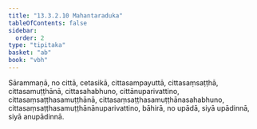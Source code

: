 ```yaml
---
title: "13.3.2.10 Mahantaraduka"
tableOfContents: false
sidebar:
  order: 2
type: "tipitaka"
basket: "ab"
book: "vbh"
---
```



<DynamicBreadcrumb />

<Paragraph number="2058" book="vbh">
Sārammaṇā, no cittā, cetasikā, cittasampayuttā, cittasaṃsaṭṭhā, cittasamuṭṭhānā, cittasahabhuno, cittānuparivattino, cittasaṃsaṭṭhasamuṭṭhānā, cittasaṃsaṭṭhasamuṭṭhānasahabhuno, cittasaṃsaṭṭhasamuṭṭhānānuparivattino, bāhirā, no upādā, siyā upādinnā, siyā anupādinnā.
</Paragraph>